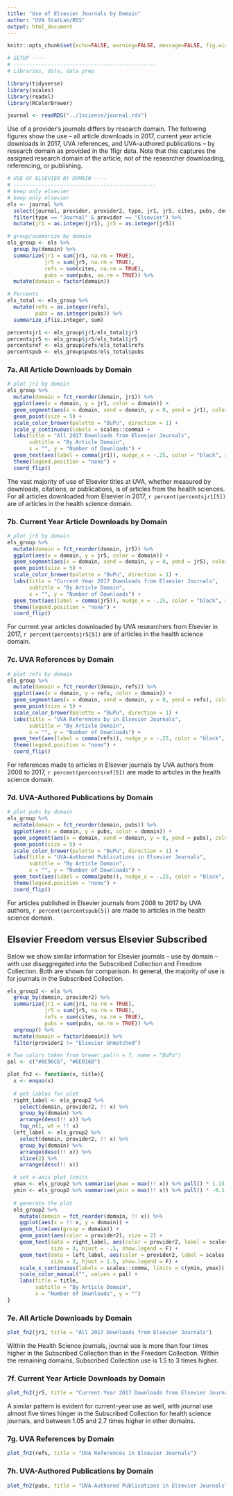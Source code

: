 ```yaml
---
title: "Use of Elsevier Journals by Domain"
author: "UVA StatLab/RDS"
output: html_document
---
```


```r
knitr::opts_chunk$set(echo=FALSE, warning=FALSE, message=FALSE, fig.width = 8)
```

```r
# SETUP ----
# ----------------------------------------------
# Libraries, data, data prep

library(tidyverse)
library(scales)
library(readxl)
library(RColorBrewer)

journal <- readRDS("../1science/journal.rds")

```

Use of a provider's journals differs by research domain. The following figures show the use -- all article downloads in 2017, current year article downloads in 2017, UVA references, and UVA-authored publications -- by research domain as provided in the 1figr data. Note that this captures the assigned research domain of the article, not of the researcher downloading, referencing, or publishing.


```r
# USE OF ELSEVIER BY DOMAIN ----
# ----------------------------------------------
# keep only elsevier
# keep only elsevier
els <- journal %>% 
  select(journal, provider, provider2, type, jr1, jr5, cites, pubs, domain) %>% 
  filter(type == "Journal" & provider == "Elsevier") %>% 
  mutate(jr1 = as.integer(jr1), jr5 = as.integer(jr5))

# group/summarize by domain
els_group <- els %>% 
  group_by(domain) %>% 
  summarize(jr1 = sum(jr1, na.rm = TRUE),
            jr5 = sum(jr5, na.rm = TRUE),
            refs = sum(cites, na.rm = TRUE),
            pubs = sum(pubs, na.rm = TRUE)) %>% 
  mutate(domain = factor(domain))

# Percents
els_total <- els_group %>% 
  mutate(refs = as.integer(refs),
         pubs = as.integer(pubs)) %>% 
  summarize_if(is.integer, sum)

percentsjr1 <- els_group$jr1/els_total$jr1
percentsjr5 <- els_group$jr5/els_total$jr5
percentsref <- els_group$refs/els_total$refs
percentspub <- els_group$pubs/els_total$pubs
```


### 7a. All Article Downloads by Domain

```r
# plot jr1 by domain
els_group %>% 
  mutate(domain = fct_reorder(domain, jr1)) %>% 
  ggplot(aes(x = domain, y = jr1, color = domain)) + 
  geom_segment(aes(x = domain, xend = domain, y = 0, yend = jr1), color = "grey", size = 1) +
  geom_point(size = 5) +
  scale_color_brewer(palette = "BuPu", direction = 1) +
  scale_y_continuous(labels = scales::comma) +
  labs(title = "All 2017 Downloads from Elsevier Journals",
       subtitle = "By Article Domain",
       x = "", y = "Number of Downloads") +
  geom_text(aes(label = comma(jr1)), nudge_x = -.25, color = "black", size = 3) +
  theme(legend.position = "none") +
  coord_flip() 
```

The vast majority of use of Elsevier titles at UVA, whether measured by downloads, citations, or publications, is of articles from the health sciences. For all articles downloaded from Elsevier in 2017, `r percent(percentsjr1[5])` are of articles in the health science domain.


### 7b. Current Year Article Downloads by Domain

```r
# plot jr5 by domain
els_group %>% 
  mutate(domain = fct_reorder(domain, jr5)) %>% 
  ggplot(aes(x = domain, y = jr5, color = domain)) + 
  geom_segment(aes(x = domain, xend = domain, y = 0, yend = jr5), color = "grey", size = 1) +
  geom_point(size = 5) +
  scale_color_brewer(palette = "BuPu", direction = 1) +
  labs(title = "Current Year 2017 Downloads from Elsevier Journals",
       subtitle = "By Article Domain",
       x = "", y = "Number of Downloads") +
  geom_text(aes(label = comma(jr5)), nudge_x = -.25, color = "black", size = 3) +
  theme(legend.position = "none") +
  coord_flip() 
```

For current year articles downloaded by UVA researchers from Elsevier in 2017, `r percent(percentsjr5[5])` are of articles in the health science domain.


### 7c. UVA References by Domain

```r
# plot refs by domain
els_group %>% 
  mutate(domain = fct_reorder(domain, refs)) %>% 
  ggplot(aes(x = domain, y = refs, color = domain)) + 
  geom_segment(aes(x = domain, xend = domain, y = 0, yend = refs), color = "grey", size = 1) +
  geom_point(size = 5) +
  scale_color_brewer(palette = "BuPu", direction = 1) +
  labs(title = "UVA References by in Elsevier Journals",
       subtitle = "By Article Domain",
       x = "", y = "Number of Downloads") +
  geom_text(aes(label = comma(refs)), nudge_x = -.25, color = "black", size = 3) +
  theme(legend.position = "none") +
  coord_flip() 
```

For references made to articles in Elsevier journals by UVA authors from 2008 to 2017, `r percent(percentsref[5])` are made to articles in the health science domain.


### 7d. UVA-Authored Publications by Domain

```r
# plot pubs by domain
els_group %>% 
  mutate(domain = fct_reorder(domain, pubs)) %>% 
  ggplot(aes(x = domain, y = pubs, color = domain)) + 
  geom_segment(aes(x = domain, xend = domain, y = 0, yend = pubs), color = "grey", size = 1) +
  geom_point(size = 5) +
  scale_color_brewer(palette = "BuPu", direction = 1) +
  labs(title = "UVA-Authored Publications in Elsevier Journals",
       subtitle = "By Article Domain",
       x = "", y = "Number of Downloads") +
  geom_text(aes(label = comma(pubs)), nudge_x = -.25, color = "black", size = 3) +
  theme(legend.position = "none") +
  coord_flip() 
```

For articles published in Elsevier journals from 2008 to 2017 by UVA authors, `r percent(percentspub[5])` are made to articles in the health science domain.


## Elsevier Freedom versus Elsevier Subscribed

Below we show similar information for Elsevier journals -- use by domain -- with use disaggregated into the Subscribed Collection and Freedom Collection. Both are shown for comparison. In general, the majority of use is for journals in the Subscribed Collection.

```r
els_group2 <- els %>% 
  group_by(domain, provider2) %>% 
  summarize(jr1 = sum(jr1, na.rm = TRUE),
            jr5 = sum(jr5, na.rm = TRUE),
            refs = sum(cites, na.rm = TRUE),
            pubs = sum(pubs, na.rm = TRUE)) %>% 
  ungroup() %>% 
  mutate(domain = factor(domain)) %>% 
  filter(provider2 != "Elsevier Unmatched")

# Two colors taken from brewer.pal(n = 7, name = "BuPu")
pal <- c("#8C96C6", "#6E016B")

plot_fn2 <- function(x, title){
  x <- enquo(x)
  
  # get lables for plot
  right_label <- els_group2 %>%
    select(domain, provider2, !! x) %>% 
    group_by(domain) %>%
    arrange(desc(!! x)) %>%
    top_n(1, wt = !! x)
  left_label <- els_group2 %>%
    select(domain, provider2, !! x) %>% 
    group_by(domain) %>%
    arrange(desc(!! x)) %>%
    slice(2) %>% 
    arrange(desc(!! x))

  # set x-axis plot limits  
  ymax <- els_group2 %>% summarise(ymax = max(!! x)) %>% pull() * 1.15
  ymin <- els_group2 %>% summarise(ymin = max(!! x)) %>% pull() * -0.1
  
  # generate the plot
  els_group2 %>% 
    mutate(domain = fct_reorder(domain, !! x)) %>% 
    ggplot(aes(x = !! x, y = domain)) +
    geom_line(aes(group = domain)) +
    geom_point(aes(color = provider2), size = 2) +
    geom_text(data = right_label, aes(color = provider2, label = scales::comma(!! x, accuracy = 1)),
              size = 3, hjust = -.5, show.legend = F) +
    geom_text(data = left_label, aes(color = provider2, label = scales::comma(!! x, accuracy = 1)),
              size = 3, hjust = 1.5, show.legend = F) +
    scale_x_continuous(labels = scales::comma, limits = c(ymin, ymax)) +
    scale_color_manual("", values = pal) +
    labs(title = title,
         subtitle = "By Article Domain",
         x = "Number of Downloads", y = "") 
}


```


### 7e. All Article Downloads by Domain
```r
plot_fn2(jr1, title = "All 2017 Downloads from Elsevier Journals")
```

Within the Health Science journals, journal use is more than four times higher in the Subscribed Collection than in the Freedom Collection. Within the remaining domains, Subscribed Collection use is 1.5 to 3 times higher.

### 7f. Current Year Article Downloads by Domain
```r
plot_fn2(jr5, title = "Current Year 2017 Downloads from Elsevier Journals")
```

A similar pattern is evident for current-year use as well, with journal use almost five times hinger in the Subscribed Collection for health science journals, and between 1.05 and 2.7 times higher in other domains.

### 7g. UVA References by Domain
```r
plot_fn2(refs, title = "UVA References in Elsevier Journals")
```

### 7h. UVA-Authored Publications by Domain
```r
plot_fn2(pubs, title = "UVA-Authored Publications in Elsevier Journals")
```

